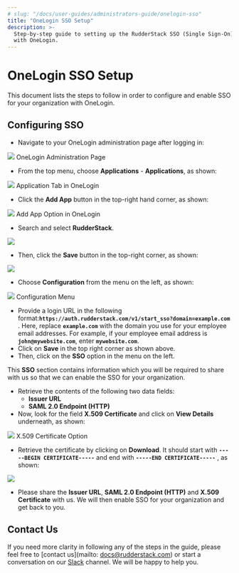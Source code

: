 ```yaml
---
# slug: "/docs/user-guides/administrators-guide/onelogin-sso"
title: "OneLogin SSO Setup"
description: >-
  Step-by-step guide to setting up the RudderStack SSO (Single Sign-On) feature
  with OneLogin.
---
```


# OneLogin SSO Setup

This document lists the steps to follow in order to configure and enable SSO for your organization with OneLogin.

## Configuring SSO

- Navigate to your OneLogin administration page after logging in:

<img src="../../../images/assets/1 (11).png" />
<span class="imageTitle">OneLogin Administration Page</span>

- From the top menu, choose **Applications** - **Applications**, as shown:

<img src="../../../images/assets/2 (6).png" />
<span class="imageTitle">Application Tab in OneLogin</span>

- Click the **Add App** button in the top-right hand corner, as shown:

<img src="../../../images/assets/3 (2) (1).png" />
<span class="imageTitle">Add App Option in OneLogin</span>

- Search and select **RudderStack**.

<img src="../../../images/assets/image (58).png" />

- Then, click the **Save** button in the top-right corner, as shown:

<img src="../../../images/assets/4 (4).png" />

- Choose **Configuration** from the menu on the left, as shown:

<img src="../../../images/assets/image (32).png" />
<span class="imageTitle">Configuration Menu</span>

- Provide a login URL in the following format:**`https://auth.rudderstack.com/v1/start_sso?domain=example.com`** . Here, replace **`example.com`** with the domain you use for your employee email addresses. For example, if your employee email address is **`john@mywebsite.com`**, enter **`mywebsite.com`**.
- Click on **Save** in the top right corner as shown above.
- Then, click on the **SSO** option in the menu on the left.

<div class="successBlock">

  This **SSO** section contains information which you will be required to share
  with us so that we can enable the SSO for your organization.
</div>

- Retrieve the contents of the following two data fields:
  - **Issuer URL**
  - **SAML 2.0 Endpoint \(HTTP\)**
- Now, look for the field **X.509 Certificate** and click on **View Details** underneath, as shown:

<img src="../../../images/assets/image (35).png" />
<span class="imageTitle">X.509 Certificate Option</span>

- Retrieve the certificate by clicking on **Download**. It should start with **`-----BEGIN CERTIFICATE-----`** and end with **`-----END CERTIFICATE-----`** , as shown:

<img src="../../../images/assets/5 (8) (1) (1).png" />

- Please share the **Issuer URL**, **SAML 2.0 Endpoint \(HTTP\)** and **X.509 Certificate** with us. We will then enable SSO for your organization and get back to you.

## Contact Us

If you need more clarity in following any of the steps in the guide, please feel free to [contact us](mailto: docs@rudderstack.com) or start a conversation on our [Slack](https://rudderstack.com/join-rudderstack-slack-community) channel. We will be happy to help you.
